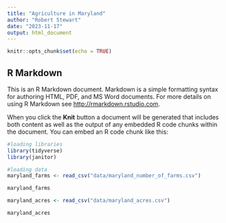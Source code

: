 ```yaml
---
title: "Agriculture in Maryland"
author: "Robert Stewart"
date: "2023-11-17"
output: html_document
---
```


```r
knitr::opts_chunk$set(echo = TRUE)
```

## R Markdown

This is an R Markdown document. Markdown is a simple formatting syntax for authoring HTML, PDF, and MS Word documents. For more details on using R Markdown see <http://rmarkdown.rstudio.com>.

When you click the **Knit** button a document will be generated that includes both content as well as the output of any embedded R code chunks within the document. You can embed an R code chunk like this:

```r
#loading libraries
library(tidyverse)
library(janitor)
```

```r
#loading data
maryland_farms <- read_csv("data/maryland_number_of_farms.csv")

maryland_farms

maryland_acres <- read_csv("data/maryland_acres.csv")

maryland_acres


```
